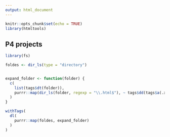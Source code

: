 ```yaml
---
output: html_document
---
```


```r
knitr::opts_chunk$set(echo = TRUE)
library(htmltools)
```

## P4 projects

```r
library(fs)

foldes <- dir_ls(type = "directory")


expand_folder <- function(folder) {
  c(
    list(tags$dt(folder)),
    purrr::map(dir_ls(folder, regexp = "\\.html$"), ~ tags$dd(tags$a(.x, href = .x)))
  )
}

```

```r
withTags(
  dl(
    purrr::map(foldes, expand_folder)
  )
)
```
